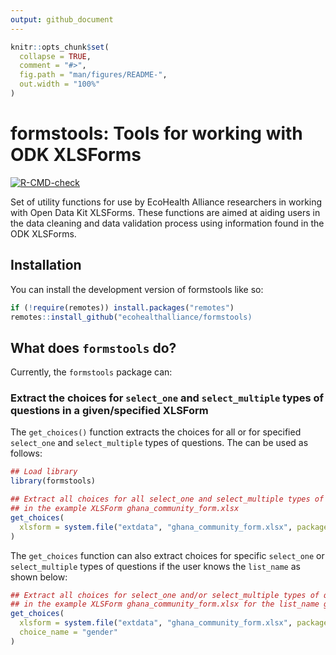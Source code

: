 ```yaml
---
output: github_document
---
```


<!-- README.md is generated from README.Rmd. Please edit that file -->

```r
knitr::opts_chunk$set(
  collapse = TRUE,
  comment = "#>",
  fig.path = "man/figures/README-",
  out.width = "100%"
)
```

# formstools: Tools for working with ODK XLSForms

<!-- badges: start -->
[![R-CMD-check](https://github.com/ecohealthalliance/formstools/actions/workflows/R-CMD-check.yaml/badge.svg)](https://github.com/ecohealthalliance/formstools/actions/workflows/R-CMD-check.yaml)
<!-- badges: end -->

Set of utility functions for use by EcoHealth Alliance researchers in working with Open Data Kit XLSForms. These functions are aimed at aiding users in the data cleaning and data validation process using information found in the ODK XLSForms.

## Installation

You can install the development version of formstools like so:

``` r
if (!require(remotes)) install.packages("remotes")
remotes::install_github("ecohealthalliance/formstools)
```

## What does `formstools` do?

Currently, the `formstools` package can:

### Extract the choices for `select_one` and `select_multiple` types of questions in a given/specified XLSForm

The `get_choices()` function extracts the choices for all or for specified `select_one` and `select_multiple` types of questions. The can be used as follows:

```r
## Load library
library(formstools)

## Extract all choices for all select_one and select_multiple types of questions
## in the example XLSForm ghana_community_form.xlsx
get_choices(
  xlsform = system.file("extdata", "ghana_community_form.xlsx", package = "formstools")
)
```

The `get_choices` function can also extract choices for specific `select_one` or `select_multiple` types of questions if the user knows the `list_name` as shown below:

```r
## Extract all choices for select_one and/or select_multiple types of questions
## in the example XLSForm ghana_community_form.xlsx for the list_name gender
get_choices(
  xlsform = system.file("extdata", "ghana_community_form.xlsx", package = "formstools"),
  choice_name = "gender"
)
```

